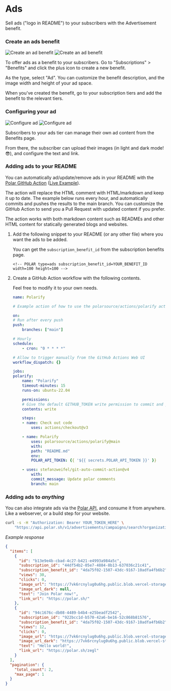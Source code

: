 # Ads

Sell ads ("logo in README") to your subscribers with the Advertisement benefit.

### Create an ads benefit

![Create an ad benefit](./create-benefit.dark.png)
![Create an ad benefit](./create-benefit.light.png)

To offer ads as a benefit to your subscribers. Go to "Subscriptions" > "Benefits" and click the plus icon to create a new benefit.

As the type, select "Ad". You can customize the benefit description, and the image width and height of your ad space.

When you've created the benefit, go to your subscription tiers and add the benefit to the relevant tiers.

### Configuring your ad


![Configure ad](./configure-ad.dark.png)
![Configure ad](./configure-ad.light.png)


Subscribers to your ads tier can manage their own ad content from the Benefits page.

From there, the subscriber can upload their images (in light and dark mode! 😎), and configure the text and link.

### Adding ads to your README

You can automatically ad/update/remove ads in your README with the [Polar GitHub Action](https://github.com/polarsource/actions) ([Live Example](https://github.com/zegl/polar-ads-demo)).

The action will replace the HTML comment with HTML/markdown and keep it up to date. The example below runs every hour, and automatically commits and pushes the results to the main branch. You can customize the GitHub Action to send you a Pull Request with updated content if you prefer.

The action works with both markdown content such as READMEs and other HTML content for statically generated blogs and websites.


1. Add the following snippet to your README (or any other file) where you want the ads to be added.

    You can get the `subscription_benefit_id` from the subscription benefits page.

    ```
    <!-- POLAR type=ads subscription_benefit_id=YOUR_BENEFIT_ID width=100 height=100 -->
    ```

2. Create a GitHub Action workflow with the following contents.

    Feel free to modify it to your own needs.

    ```yaml
    name: Polarify

    # Example action of how to use the polarsource/actions/polarify action and auto-commiting the results to the repository.

    on:
    # Run after every push
    push:
        branches: ["main"]

    # Hourly
    schedule:
        - cron: "0 * * * *"

    # Allow to trigger manually from the GitHub Actions Web UI
    workflow_dispatch: {}

    jobs:
    polarify:
        name: "Polarify"
        timeout-minutes: 15
        runs-on: ubuntu-22.04

        permissions:
        # Give the default GITHUB_TOKEN write permission to commit and push the changed files back to the repository.
        contents: write

        steps:
        - name: Check out code
            uses: actions/checkout@v3

        - name: Polarify
            uses: polarsource/actions/polarify@main
            with:
            path: "README.md"
            env:
            POLAR_API_TOKEN: {{ '${{ secrets.POLAR_API_TOKEN }}' }}

        - uses: stefanzweifel/git-auto-commit-action@v4
            with:
            commit_message: Update polar comments
            branch: main
    ```

### Adding ads to _anything_

You can also integrate ads via the [Polar API](../../api), and consume it from anywhere. Like a webserver, or a build step for your website.

```bash
curl -s -H "Authorization: Bearer YOUR_TOKEN_HERE" \
    "https://api.polar.sh/v1/advertisements/campaigns/search?organization_name=YOUR_GITHUB_USERNAME_HERE&platform=github&subscription_benefit_id=YOUR_BENEFIT_ID_HERE"
```

_Example response_

```json
{
  "items": [
    {
      "id": "b13e9e4b-cbad-4c27-b421-e4993a984a5c",
      "subscription_id": "44df54b2-05e7-4884-8b13-637036c21c41",
      "subscription_benefit_id": "4da75f02-1507-43dc-9167-10adfa4fb6b2",
      "views": 30,
      "clicks": 0,
      "image_url": "https://7vk6rcnylug0u6hg.public.blob.vercel-storage.com/Logotype_blue_small-Bo8grIZgHSOMQk3BnwmoT5Sds6tE7N.png",
      "image_url_dark": null,
      "text": "Join Polar now!",
      "link_url": "https://polar.sh/"
    },
    {
      "id": "94c1676c-db08-4489-b4b4-e25beadf2542",
      "subscription_id": "922bcc1d-b570-42a6-be16-52c868b81576",
      "subscription_benefit_id": "4da75f02-1507-43dc-9167-10adfa4fb6b2",
      "views": 12,
      "clicks": 0,
      "image_url": "https://7vk6rcnylug0u6hg.public.blob.vercel-storage.com/Frame%203-lOg2u5gntqF3RuL3cso7Upg9w03dbT.png",
      "image_url_dark": "https://7vk6rcnylug0u6hg.public.blob.vercel-storage.com/Frame%202-fcOO2r4HRJSRYthVDEK1Tf4ZTajDN1.png",
      "text": "Hello world!",
      "link_url": "https://polar.sh/zegl"
    }
  ],
  "pagination": {
    "total_count": 2,
    "max_page": 1
  }
}
```
